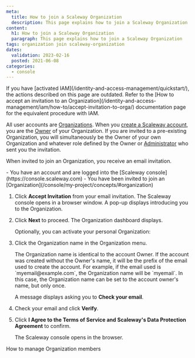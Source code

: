 ```yaml
---
meta:
  title: How to join a Scaleway Organization
  description: This page explains how to join a Scaleway Organization
content:
  h1: How to join a Scaleway Organization
  paragraph: This page explains how to join a Scaleway Organization
tags: organization join scaleway-organization 
dates:
  validation: 2023-02-16
  posted: 2021-06-08
categories:
  - console
---
```


<Message type="iam">
  If you have [activated IAM](/identity-and-access-management/quickstart/), the actions described on this page are outdated. 
  Refer to the [How to accept an invitation to an Organization](/identity-and-access-management/iam/how-to/accept-invitation-to-orga/) documentation page for the equivalent procedure with IAM.
</Message>

All user accounts are [Organizations](/console/my-account/concepts/#organization). When you [create a Scaleway account](/console/my-account/how-to/create-an-account), you are the [Owner](/console/my-account/concepts/#owner) of your Organization. If you are invited to a pre-existing Organization, you will simultaneously be the Owner of your own Organization and whatever role defined by the Owner or [Administrator](/console/my-account/concepts/#administrator) who sent you the invitation.

When invited to join an Organization, you receive an email invitation.

<Message type="requirement">
  - You have an account and are logged into the [Scaleway console](https://console.scaleway.com)
  - You have been invited to join an [Organization](/console/my-project/concepts/#organization)
</Message>

1. Click **Accept Invitation** from your email invitation. The Scaleway console opens in a browser window. A pop-up displays introducing you to the Organization.
2. Click **Next** to proceed. The Organization dashboard displays. 

    Optionally, you can activate your personal Organization:
3. Click the Organization name in the Organization menu.
    <Lightbox src="scaleway-self-orga-name-min.webp" alt="" />

    <Message type="note">
      The Organization name is identical to the account Owner. 
      If the account was created without the Owner's name, it will be the prefix of the email used to create the account. 
      For example, if the email used is `myemail@example.com`, the Organization name will be `myemail`. In this case, the Organization name can be set to the account owner's name, but only once.
    </Message>

    A message displays asking you to **Check your email**.
4. Check your email and click **Verify**.
5. Click **I Agree to the Terms of Service and Scaleway's Data Protection Agreement** to confirm.

    The Scaleway console opens in the browser.

<Navigation title="See Also">
  <NextButton to="/console/my-project/how-to/manage-organization-members/">How to manage Organization members</NextButton>
</Navigation>

